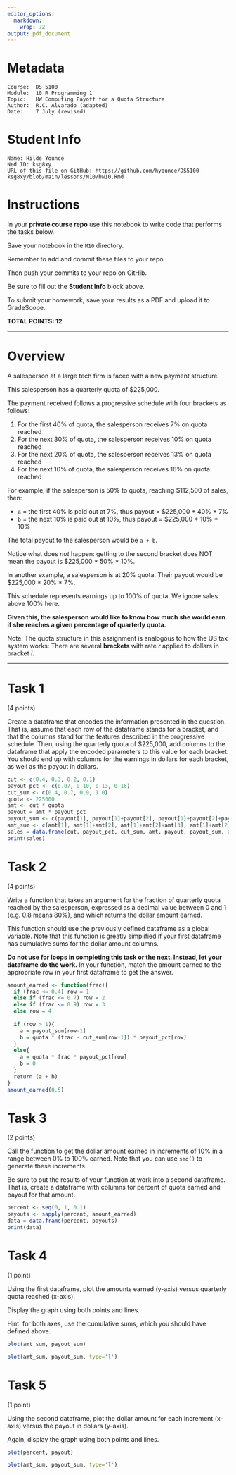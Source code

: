```yaml
---
editor_options:
  markdown:
    wrap: 72
output: pdf_document
---
```


# Metadata

    Course:  DS 5100
    Module:  10 R Programming 1
    Topic:   HW Computing Payoff for a Quota Structure
    Author:  R.C. Alvarado (adapted)
    Date:    7 July (revised)

# Student Info

    Name: Hilde Younce
    Ned ID: ksg8xy
    URL of this file on GitHub: https://github.com/hyounce/DS5100-ksg8xy/blob/main/lessons/M10/hw10.Rmd

# Instructions

In your **private course repo** use this notebook to write code that
performs the tasks below.

Save your notebook in the `M10` directory.

Remember to add and commit these files to your repo.

Then push your commits to your repo on GitHib.

Be sure to fill out the **Student Info** block above.

To submit your homework, save your results as a PDF and upload it to
GradeScope.

**TOTAL POINTS: 12**

------------------------------------------------------------------------

# Overview

A salesperson at a large tech firm is faced with a new payment
structure.

This salesperson has a quarterly quota of \$225,000.

The payment received follows a progressive schedule with four brackets
as follows:

1.  For the first 40% of quota, the salesperson receives 7% on quota
    reached
2.  For the next 30% of quota, the salesperson receives 10% on quota
    reached
3.  For the next 20% of quota, the salesperson receives 13% on quota
    reached
4.  For the next 10% of quota, the salesperson receives 16% on quota
    reached

For example, if the salesperson is 50% to quota, reaching \$112,500 of
sales, then:

-   `a` = the first 40% is paid out at 7%, thus payout = \$225,000 \*
    40% \* 7%
-   `b` = the next 10% is paid out at 10%, thus payout = \$225,000 \*
    10% \* 10%

The total payout to the salesperson would be `a + b`.

Notice what does *not* happen: getting to the second bracket does NOT
mean the payout is \$225,000 \* 50% \* 10%.

In another example, a salesperson is at 20% quota. Their payout would be
\$225,000 \* 20% \* 7%.

This schedule represents earnings up to 100% of quota. We ignore sales
above 100% here.

**Given this, the salesperson would like to know how much she would earn
if she reaches a given percentage of quarterly quota.**

Note: The quota structure in this assignment is analogous to how the US
tax system works: There are several **brackets** with rate $r$ applied
to dollars in bracket $i$.

------------------------------------------------------------------------

# Task 1

(4 points)

Create a dataframe that encodes the information presented in the
question. That is, assume that each row of the dataframe stands for a
bracket, and that the columns stand for the features described in the
progressive schedule. Then, using the quarterly quota of \$225,000, add
columns to the dataframe that apply the encoded parameters to this value
for each bracket. You should end up with columns for the earnings in
dollars for each bracket, as well as the payout in dollars.

```r
cut <- c(0.4, 0.3, 0.2, 0.1)
payout_pct <- c(0.07, 0.10, 0.13, 0.16)
cut_sum <- c(0.4, 0.7, 0.9, 1.0)
quota <- 225000
amt <- cut * quota
payout = amt * payout_pct
payout_sum <- c(payout[1], payout[1]+payout[2], payout[1]+payout[2]+payout[3], payout[1]+payout[2]+payout[3]+payout[4])
amt_sum <- c(amt[1], amt[1]+amt[2], amt[1]+amt[2]+amt[3], amt[1]+amt[2]+amt[3]+amt[4])
sales = data.frame(cut, payout_pct, cut_sum, amt, payout, payout_sum, amt_sum)
print(sales)
```

# Task 2

(4 points)

Write a function that takes an argument for the fraction of quarterly
quota reached by the salesperson, expressed as a decimal value between
$0$ and $1$ (e.g. $0.8$ means $80\%$), and which returns the dollar
amount earned.

This function should use the previously defined dataframe as a global
variable. Note that this function is greatly simplified if your first
dataframe has cumulative sums for the dollar amount columns.

**Do not use for loops in completing this task or the next. Instead, let your
dataframe do the work.** In your function, match the amount earned to
the appropriate row in your first dataframe to get the answer.

```r
amount_earned <- function(frac){
  if (frac <= 0.4) row = 1
  else if (frac <= 0.7) row = 2
  else if (frac <= 0.9) row = 3
  else row = 4
  
  if (row > 1){
    a = payout_sum[row-1]
    b = quota * (frac - cut_sum[row-1]) * payout_pct[row]
  }
  else{
    a = quota * frac * payout_pct[row]
    b = 0
  }
  return (a + b)
}
amount_earned(0.5)
```

# Task 3

(2 points)

Call the function to get the dollar amount earned in increments
of $10\%$ in a range between $0\%$ to $100\%$ earned. Note that you can
use `seq()` to generate these increments.

Be sure to put the results of your function at work into a second
dataframe. That is, create a dataframe with columns for percent of quota
earned and payout for that amount.

```r
percent <- seq(0, 1, 0.1)
payouts <- sapply(percent, amount_earned)
data = data.frame(percent, payouts)
print(data)
```

# Task 4

(1 point)

Using the first dataframe, plot the amounts earned (y-axis) versus quarterly quota reached (x-axis). 

Display the graph using both points and lines.

Hint: for both axes, use the cumulative sums, which you should have
defined above.
```r
plot(amt_sum, payout_sum)
```

```r
plot(amt_sum, payout_sum, type='l')
```
# Task 5 

(1 point)

Using the second dataframe, plot the dollar amount for each increment (x-axis) versus the payout in dollars (y-axis). 

Again, display the graph using both points and lines.

```r
plot(percent, payout)
```
```r
plot(amt_sum, payout_sum, type='l')
```
